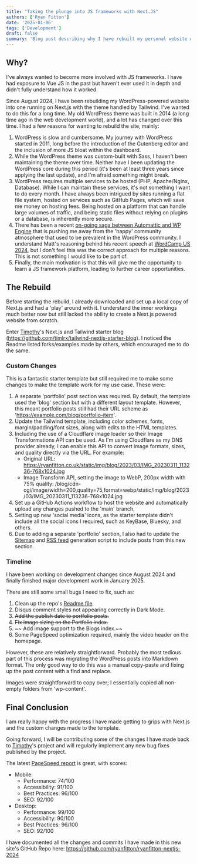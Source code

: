 ```yaml
---
title: "Taking the plunge into JS frameworks with Next.JS"
authors: ['Ryan Fitton']
date: '2025-01-06'
tags: ['Development']
draft: false
summary: 'Blog post describing why I have rebuilt my personal website with Next.JS and Tailwind.'
---
```


## Why?

I've always wanted to become more involved with JS frameworks. I have had exposure to Vue JS in the past but haven't ever used it in depth and didn't fully understand how it worked.

Since August 2024, I have been rebuilding my WordPress-powered website into one running on Next.js with the theme handled by Tailwind. I've wanted to do this for a long time. My old WordPress theme was built in 2014 (a long time ago in the web development world), and a lot has changed over this time. I had a few reasons for wanting to rebuild the site, mainly:

1. WordPress is slow and cumbersome. My journey with WordPress started in 2011, long before the introduction of the Gutenberg editor and the inclusion of more JS bloat within the dashboard.
2. While the WordPress theme was custom-built with Sass, I haven't been maintaining the theme over time. Neither have I been updating the WordPress core during this period (it's been at least three years since applying the last update), and I'm afraid something might break.
3. WordPress requires multiple services to be hosted (PHP, Apache/Nginx, Database). While I can maintain these services, it's not something I want to do every month. I have always been intrigued by sites running a flat file system, hosted on services such as GitHub Pages, which will save me money on hosting fees. Being hosted on a platform that can handle large volumes of traffic, and being static files without relying on plugins or a database, is inherently more secure.
4. There has been a recent [on-going saga between Automattic and WP Engine](https://css-tricks.com/catching-up-on-the-wordpress-wp-engine-sitch/) that is pushing me away from the 'happy' community atmosphere that used to be prevalent in the WordPress community. I understand Matt's reasoning behind his recent speech at [WordCamp US 2024](https://www.reddit.com/r/Wordpress/comments/1flqqm5/matt_just_threw_wp_engine_under_the_bus_hard/), but I don't feel this was the correct approach for multiple reasons. This is not something I would like to be part of.
5. Finally, the main motivation is that this will give me the opportunity to learn a JS framework platform, leading to further career opportunities.

## The Rebuild

Before starting the rebuild, I already downloaded and set up a local copy of Next.js and had a 'play' around with it. I understand the inner workings much better now but still lacked the ability to create a Next.js powered website from scratch.

Enter [Timothy](https://github.com/timlrx)'s Next.js and Tailwind starter blog (https://github.com/timlrx/tailwind-nextjs-starter-blog). I noticed the Readme listed forks/examples made by others, which encouraged me to do the same.

### Custom Changes

This is a fantastic starter template but still required me to make some changes to make the template work for my use case. These were:

1. A separate 'portfolio' post section was required. By default, the template used the 'blog' section but with a different layout template. However, this meant portfolio posts still had their URL scheme as 'https://example.com/blog/portfolio-item'.
2. Update the Tailwind template, including color schemes, fonts, margin/padding/font sizes, along with edits to the HTML templates.
3. Including the use of a Cloudflare image loader so their Image Transformations API can be used. As I'm using Cloudflare as my DNS provider already, I can enable this API to convert image formats, sizes, and quality directly via the URL. For example:
   - Original URL: https://ryanfitton.co.uk/static/img/blog/2023/03/IMG_20230311_113236-768x1024.jpg
   - Image Transform API, setting the image to WebP, 200px width with 75% quality: /blog/cdn-cgi/image/width=200,quality=75,format=webp/static/img/blog/2023/03/IMG_20230311_113236-768x1024.jpg
4. Set up a GitHub Actions workflow to host the website and automatically upload any changes pushed to the 'main' branch.
5. Setting up new 'social media' icons, as the starter template didn't include all the social icons I required, such as KeyBase, Bluesky, and others.
6. Due to adding a separate 'portfolio' section, I also had to update the [Sitemap](/blog/sitemap.xml) and [RSS feed](/blog/feed.xml) generation script to include posts from this new section.

### Timeline

I have been working on development changes since August 2024 and finally finished major development work in January 2025.

There are still some small bugs I need to fix, such as:

1. Clean up the repo's [Readme file](https://github.com/ryanfitton/ryanfitton-nextjs-2024/blob/main/README.md).
2. Disqus comment styles not appearing correctly in Dark Mode.
3. ~~Add the publish date to portfolio posts.~~
4. ~~Fix image sizing on the Portfolio index.~~ 
5. ~~ Add image support to the Blogs index.~~ 
6. Some PageSpeed optimization required, mainly the video header on the homepage.

However, these are relatively straightforward. Probably the most tedious part of this process was migrating the WordPress posts into Markdown format. The only good way to do this was a manual copy-paste and fixing up the post content with a find and replace.

Images were straightforward to copy over; I essentially copied all non-empty folders from 'wp-content'.

## Final Conclusion

I am really happy with the progress I have made getting to grips with Next.js and the custom changes made to the template.

Going forward, I will be contributing some of the changes I have made back to [Timothy](https://github.com/timlrx)'s project and will regularly implement any new bug fixes published by the project.

The latest [PageSpeed report](https://pagespeed.web.dev/analysis/https-ryanfitton-co-uk/dem3unz4on?form_factor=mobile) is great, with scores:

- Mobile:
  - Performance: 74/100
  - Accessibility: 91/100
  - Best Practices: 96/100
  - SEO: 92/100
- Desktop:
  - Performance: 99/100
  - Accessibility: 90/100
  - Best Practices: 96/100
  - SEO: 92/100

I have documented all the changes and commits I have made in this new site's GitHub Repo here: https://github.com/ryanfitton/ryanfitton-nextjs-2024
